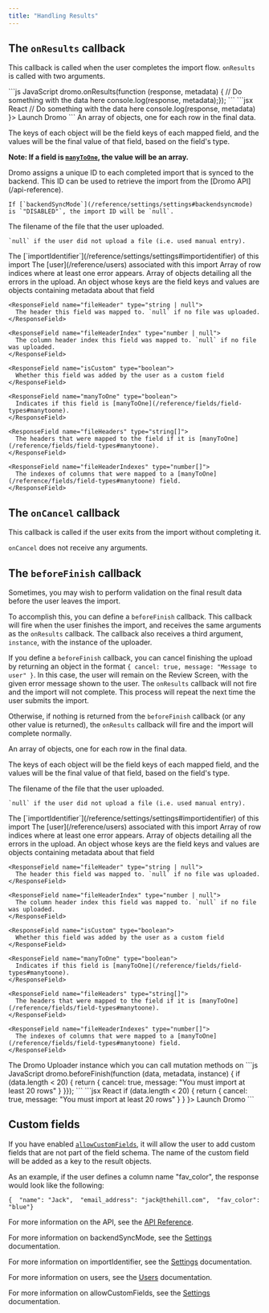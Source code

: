 ```yaml
---
title: "Handling Results"
---
```


## The `onResults` callback[​](#the-onresults-callback "Direct link to the-onresults-callback")

This callback is called when the user completes the import flow. `onResults` is called with two arguments.

<CodeGroup>
  ```js JavaScript
  dromo.onResults(function (response, metadata) {  // Do something with the data here  console.log(response, metadata);});
  ```
  ```jsx React
  <DromoUploader  ...  onResults={(response, metadata) =>    // Do something with the data here    console.log(response, metadata)  }>  Launch Dromo</DromoUploader>
  ```
</CodeGroup>

<ResponseField name="data" type="{ [key: string]: string | boolean | number | null }[]">
  An array of objects, one for each row in the final data.

  The keys of each object will be the field keys of each mapped field, and the values will be the final value of that field, based on the field's type.

  **Note: If a field is [`manyToOne`](/reference/fields/field-types#manytoone), the value will be an array.**
</ResponseField>

<ResponseField name="metadata" type="object">
  <ResponseField name="id" type="string | null">
    Dromo assigns a unique ID to each completed import that is synced to the backend. This ID can be used to retrieve the import from the [Dromo API](/api-reference).

    If [`backendSyncMode`](/reference/settings/settings#backendsyncmode) is `"DISABLED"`, the import ID will be `null`.
  </ResponseField>

  <ResponseField name="filename" type="string | null">
    The filename of the file that the user uploaded.

    `null` if the user did not upload a file (i.e. used manual entry).
  </ResponseField>

  <ResponseField name="importIdentifier" type="string">
    The [`importIdentifier`](/reference/settings/settings#importidentifier) of this import
  </ResponseField>

  <ResponseField name="user" type="User">
    The [user](/reference/users) associated with this import
  </ResponseField>

  <ResponseField name="rowsWithError" type="number[]">
    Array of row indices where at least one error appears.
  </ResponseField>

  <ResponseField name="errors" type="{ rowIndex: number, fieldKey: string, message: string, value: string }[]">
    Array of objects detailing all the errors in the upload.
  </ResponseField>

  <ResponseField name="fields" type="object">
    An object whose keys are the field keys and values are objects containing metadata about that field

    <ResponseField name="fileHeader" type="string | null">
      The header this field was mapped to. `null` if no file was uploaded.
    </ResponseField>

    <ResponseField name="fileHeaderIndex" type="number | null">
      The column header index this field was mapped to. `null` if no file was uploaded.
    </ResponseField>

    <ResponseField name="isCustom" type="boolean">
      Whether this field was added by the user as a custom field
    </ResponseField>

    <ResponseField name="manyToOne" type="boolean">
      Indicates if this field is [manyToOne](/reference/fields/field-types#manytoone).
    </ResponseField>

    <ResponseField name="fileHeaders" type="string[]">
      The headers that were mapped to the field if it is [manyToOne](/reference/fields/field-types#manytoone).
    </ResponseField>

    <ResponseField name="fileHeaderIndexes" type="number[]">
      The indexes of columns that were mapped to a [manyToOne](/reference/fields/field-types#manytoone) field.
    </ResponseField>
  </ResponseField>
</ResponseField>

## The `onCancel` callback[​](#the-oncancel-callback "Direct link to the-oncancel-callback")

This callback is called if the user exits from the import without completing it.

`onCancel` does not receive any arguments.

## The `beforeFinish` callback[​](#the-beforefinish-callback "Direct link to the-beforefinish-callback")

Sometimes, you may wish to perform validation on the final result data before the user leaves the import.

To accomplish this, you can define a `beforeFinish` callback. This callback will fire when the user finishes the import, and receives the same arguments as the `onResults` callback. The callback also receives a third argument, `instance`, with the instance of the uploader.

If you define a `beforeFinish` callback, you can cancel finishing the upload by returning an object in the format `{ cancel: true, message: "Message to user" }`. In this case, the user will remain on the Review Screen, with the given error message shown to the user. The `onResults` callback will not fire and the import will not complete. This process will repeat the next time the user submits the import.

Otherwise, if nothing is returned from the `beforeFinish` callback (or any other value is returned), the `onResults` callback will fire and the import will complete normally.

<ResponseField name="data" type="{ [key: string]: string | boolean | number | null }[]">
  An array of objects, one for each row in the final data.

  The keys of each object will be the field keys of each mapped field, and the values will be the final value of that field, based on the field's type.
</ResponseField>

<ResponseField name="metadata" type="object">
  <ResponseField name="filename" type="string | null">
    The filename of the file that the user uploaded.

    `null` if the user did not upload a file (i.e. used manual entry).
  </ResponseField>

  <ResponseField name="importIdentifier" type="string">
    The [`importIdentifier`](/reference/settings/settings#importidentifier) of this import
  </ResponseField>

  <ResponseField name="user" type="User">
    The [user](/reference/users) associated with this import
  </ResponseField>

  <ResponseField name="rowsWithError" type="number[]">
    Array of row indices where at least one error appears.
  </ResponseField>

  <ResponseField name="errors" type="{ rowIndex: number, fieldKey: string, message: string, value: string }[]">
    Array of objects detailing all the errors in the upload.
  </ResponseField>

  <ResponseField name="fields" type="object">
    An object whose keys are the field keys and values are objects containing metadata about that field

    <ResponseField name="fileHeader" type="string | null">
      The header this field was mapped to. `null` if no file was uploaded.
    </ResponseField>

    <ResponseField name="fileHeaderIndex" type="number | null">
      The column header index this field was mapped to. `null` if no file was uploaded.
    </ResponseField>

    <ResponseField name="isCustom" type="boolean">
      Whether this field was added by the user as a custom field
    </ResponseField>

    <ResponseField name="manyToOne" type="boolean">
      Indicates if this field is [manyToOne](/reference/fields/field-types#manytoone).
    </ResponseField>

    <ResponseField name="fileHeaders" type="string[]">
      The headers that were mapped to the field if it is [manyToOne](/reference/fields/field-types#manytoone).
    </ResponseField>

    <ResponseField name="fileHeaderIndexes" type="number[]">
      The indexes of columns that were mapped to a [manyToOne](/reference/fields/field-types#manytoone) field.
    </ResponseField>
  </ResponseField>
</ResponseField>

<ResponseField name="instance" type="DromoUploader">
  The Dromo Uploader instance which you can call mutation methods on
</ResponseField>

<CodeGroup>
  ```js JavaScript
  dromo.beforeFinish(function (data, metadata, instance) {  if (data.length < 20) {    return { cancel: true, message: "You must import at least 20 rows" }  }});
  ```
  ```jsx React
  <DromoUploader  ...  beforeFinish={(data, metadata, instance) =>    if (data.length < 20) {      return { cancel: true, message: "You must import at least 20 rows" }    }  }>  Launch Dromo</DromoUploader>
  ```
</CodeGroup>

## Custom fields[​](#custom-fields "Direct link to Custom fields")

If you have enabled [`allowCustomFields`](/reference/settings/settings#allowcustomfields), it will allow the user to add custom fields that are not part of the field schema. The name of the custom field will be added as a key to the result objects.

As an example, if the user defines a column name "fav\_color", the response would look like the following:

```
{  "name": "Jack",  "email_address": "jack@thehill.com",  "fav_color": "blue"}
```

For more information on the API, see the [API Reference](/api-reference).

For more information on backendSyncMode, see the [Settings](/reference/settings/settings#backendsyncmode) documentation.

For more information on importIdentifier, see the [Settings](/reference/settings/settings#importidentifier) documentation.

For more information on users, see the [Users](/reference/users) documentation.

For more information on allowCustomFields, see the [Settings](/reference/settings/settings#allowcustomfields) documentation.
